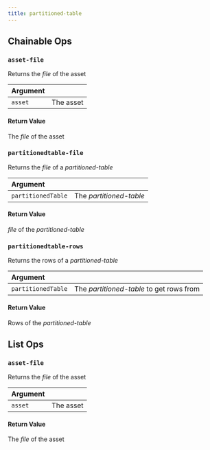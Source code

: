 ---
title: partitioned-table
---
## Chainable Ops
<h3 id="asset-file"><code>asset-file</code></h3>

Returns the _file_ of the asset

| Argument |  |
| :--- | :--- |
| `asset` | The asset |

#### Return Value
The _file_ of the asset

<h3 id="partitionedtable-file"><code>partitionedtable-file</code></h3>

Returns the _file_ of a _partitioned-table_

| Argument |  |
| :--- | :--- |
| `partitionedTable` | The _partitioned-table_ |

#### Return Value
_file_ of the _partitioned-table_

<h3 id="partitionedtable-rows"><code>partitionedtable-rows</code></h3>

Returns the rows of a _partitioned-table_

| Argument |  |
| :--- | :--- |
| `partitionedTable` | The _partitioned-table_ to get rows from |

#### Return Value
Rows of the _partitioned-table_


## List Ops
<h3 id="asset-file"><code>asset-file</code></h3>

Returns the _file_ of the asset

| Argument |  |
| :--- | :--- |
| `asset` | The asset |

#### Return Value
The _file_ of the asset


